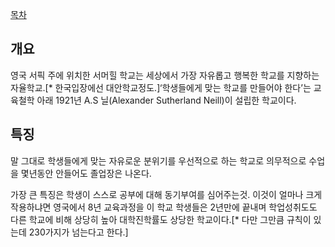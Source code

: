 [[목차]]
== 개요 ==
영국 서픽 주에 위치한 서머힐 학교는 세상에서 가장 자유롭고 행복한 학교를 지향하는 자율학교.[* 한국입장에선 대안학교정도.]‘학생들에게 맞는 학교를 만들어야 한다’는 교육철학 아래 1921년 A.S 닐(Alexander Sutherland Neill)이 설립한 학교이다.

== 특징 ==
말 그대로 학생들에게 맞는 자유로운 분위기를 우선적으로 하는 학교로 의무적으로 수업을 몇년동안 안들어도 졸업장은 나온다.

가장 큰 특징은 학생이 스스로 공부에 대해 동기부여를 심어주는것.
이것이 얼마나 크게 작용하냐면 영국에서 8년 교육과정을 이 학교 학생들은 2년만에 끝내며 학업성취도도 다른 학교에 비해 상당히 높아 대학진학률도 상당한 학교이다.[* 다만 그만큼 규칙이 있는데 230가지가 넘는다고 한다.]
